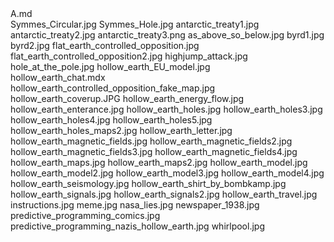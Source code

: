     
<div className="w-full md:max-w-[80rem] float-right italic">
	<MD_A_md />
	A.md
</div>
<PopImage className="w-full sm:max-w-[50vw] md:max-w-md float-right sm:m-1 sm:ml-4" src={JPG_Symmes_Circular_jpg} width={384} alt="Symmes_Circular.jpg">
	Symmes_Circular.jpg
</PopImage>
<PopImage className="w-full sm:max-w-[50vw] md:max-w-md float-left sm:m-1 sm:mr-4" src={JPG_Symmes_Hole_jpg} width={384} alt="Symmes_Hole.jpg">
	Symmes_Hole.jpg
</PopImage>
<PopImage className="w-full sm:max-w-[50vw] md:max-w-md float-right sm:m-1 sm:ml-4" src={JPG_antarctic_treaty1_jpg} width={384} alt="antarctic_treaty1.jpg">
	antarctic_treaty1.jpg
</PopImage>
<PopImage className="w-full sm:max-w-[50vw] md:max-w-md float-left sm:m-1 sm:mr-4" src={JPG_antarctic_treaty2_jpg} width={384} alt="antarctic_treaty2.jpg">
	antarctic_treaty2.jpg
</PopImage>
<PopImage className="w-full sm:max-w-[50vw] md:max-w-md float-right sm:m-1 sm:ml-4" src={PNG_antarctic_treaty3_png} width={384} alt="antarctic_treaty3.png">
	antarctic_treaty3.png
</PopImage>
<PopImage className="w-full sm:max-w-[50vw] md:max-w-md float-left sm:m-1 sm:mr-4" src={JPG_as_above_so_below_jpg} width={384} alt="as_above_so_below.jpg">
	as_above_so_below.jpg
</PopImage>
<PopImage className="w-full sm:max-w-[50vw] md:max-w-md float-right sm:m-1 sm:ml-4" src={JPG_byrd1_jpg} width={384} alt="byrd1.jpg">
	byrd1.jpg
</PopImage>
<PopImage className="w-full sm:max-w-[50vw] md:max-w-md float-left sm:m-1 sm:mr-4" src={JPG_byrd2_jpg} width={384} alt="byrd2.jpg">
	byrd2.jpg
</PopImage>
<PopImage className="w-full sm:max-w-[50vw] md:max-w-md float-right sm:m-1 sm:ml-4" src={JPG_flat_earth_controlled_opposition_jpg} width={384} alt="flat_earth_controlled_opposition.jpg">
	flat_earth_controlled_opposition.jpg
</PopImage>
<PopImage className="w-full sm:max-w-[50vw] md:max-w-md float-left sm:m-1 sm:mr-4" src={JPG_flat_earth_controlled_opposition2_jpg} width={384} alt="flat_earth_controlled_opposition2.jpg">
	flat_earth_controlled_opposition2.jpg
</PopImage>
<PopImage className="w-full sm:max-w-[50vw] md:max-w-md float-right sm:m-1 sm:ml-4" src={JPG_highjump_attack_jpg} width={384} alt="highjump_attack.jpg">
	highjump_attack.jpg
</PopImage>
<PopImage className="w-full sm:max-w-[50vw] md:max-w-md float-left sm:m-1 sm:mr-4" src={JPG_hole_at_the_pole_jpg} width={384} alt="hole_at_the_pole.jpg">
	hole_at_the_pole.jpg
</PopImage>
<PopImage className="w-full sm:max-w-[50vw] md:max-w-md float-right sm:m-1 sm:ml-4" src={JPG_hollow_earth_EU_model_jpg} width={384} alt="hollow_earth_EU_model.jpg">
	hollow_earth_EU_model.jpg
</PopImage>
<div className="w-full md:max-w-[80rem] float-right italic">
	<MDX_hollow_earth_chat_mdx />
	hollow_earth_chat.mdx
</div>
<PopImage className="w-full sm:max-w-[50vw] md:max-w-md float-left sm:m-1 sm:mr-4" src={JPG_hollow_earth_controlled_opposition_fake_map_jpg} width={384} alt="hollow_earth_controlled_opposition_fake_map.jpg">
	hollow_earth_controlled_opposition_fake_map.jpg
</PopImage>
<PopImage className="w-full sm:max-w-[50vw] md:max-w-md float-right sm:m-1 sm:ml-4" src={JPG_hollow_earth_coverup_JPG} width={384} alt="hollow_earth_coverup.JPG">
	hollow_earth_coverup.JPG
</PopImage>
<PopImage className="w-full sm:max-w-[50vw] md:max-w-md float-left sm:m-1 sm:mr-4" src={JPG_hollow_earth_energy_flow_jpg} width={384} alt="hollow_earth_energy_flow.jpg">
	hollow_earth_energy_flow.jpg
</PopImage>
<PopImage className="w-full sm:max-w-[50vw] md:max-w-md float-right sm:m-1 sm:ml-4" src={JPG_hollow_earth_enterance_jpg} width={384} alt="hollow_earth_enterance.jpg">
	hollow_earth_enterance.jpg
</PopImage>
<PopImage className="w-full sm:max-w-[50vw] md:max-w-md float-left sm:m-1 sm:mr-4" src={JPG_hollow_earth_holes_jpg} width={384} alt="hollow_earth_holes.jpg">
	hollow_earth_holes.jpg
</PopImage>
<PopImage className="w-full sm:max-w-[50vw] md:max-w-md float-right sm:m-1 sm:ml-4" src={JPG_hollow_earth_holes3_jpg} width={384} alt="hollow_earth_holes3.jpg">
	hollow_earth_holes3.jpg
</PopImage>
<PopImage className="w-full sm:max-w-[50vw] md:max-w-md float-left sm:m-1 sm:mr-4" src={JPG_hollow_earth_holes4_jpg} width={384} alt="hollow_earth_holes4.jpg">
	hollow_earth_holes4.jpg
</PopImage>
<PopImage className="w-full sm:max-w-[50vw] md:max-w-md float-right sm:m-1 sm:ml-4" src={JPG_hollow_earth_holes5_jpg} width={384} alt="hollow_earth_holes5.jpg">
	hollow_earth_holes5.jpg
</PopImage>
<PopImage className="w-full sm:max-w-[50vw] md:max-w-md float-left sm:m-1 sm:mr-4" src={JPG_hollow_earth_holes_maps2_jpg} width={384} alt="hollow_earth_holes_maps2.jpg">
	hollow_earth_holes_maps2.jpg
</PopImage>
<PopImage className="w-full sm:max-w-[50vw] md:max-w-md float-right sm:m-1 sm:ml-4" src={JPG_hollow_earth_letter_jpg} width={384} alt="hollow_earth_letter.jpg">
	hollow_earth_letter.jpg
</PopImage>
<PopImage className="w-full sm:max-w-[50vw] md:max-w-md float-left sm:m-1 sm:mr-4" src={JPG_hollow_earth_magnetic_fields_jpg} width={384} alt="hollow_earth_magnetic_fields.jpg">
	hollow_earth_magnetic_fields.jpg
</PopImage>
<PopImage className="w-full sm:max-w-[50vw] md:max-w-md float-right sm:m-1 sm:ml-4" src={JPG_hollow_earth_magnetic_fields2_jpg} width={384} alt="hollow_earth_magnetic_fields2.jpg">
	hollow_earth_magnetic_fields2.jpg
</PopImage>
<PopImage className="w-full sm:max-w-[50vw] md:max-w-md float-left sm:m-1 sm:mr-4" src={JPG_hollow_earth_magnetic_fields3_jpg} width={384} alt="hollow_earth_magnetic_fields3.jpg">
	hollow_earth_magnetic_fields3.jpg
</PopImage>
<PopImage className="w-full sm:max-w-[50vw] md:max-w-md float-right sm:m-1 sm:ml-4" src={JPG_hollow_earth_magnetic_fields4_jpg} width={384} alt="hollow_earth_magnetic_fields4.jpg">
	hollow_earth_magnetic_fields4.jpg
</PopImage>
<PopImage className="w-full sm:max-w-[50vw] md:max-w-md float-left sm:m-1 sm:mr-4" src={JPG_hollow_earth_maps_jpg} width={384} alt="hollow_earth_maps.jpg">
	hollow_earth_maps.jpg
</PopImage>
<PopImage className="w-full sm:max-w-[50vw] md:max-w-md float-right sm:m-1 sm:ml-4" src={JPG_hollow_earth_maps2_jpg} width={384} alt="hollow_earth_maps2.jpg">
	hollow_earth_maps2.jpg
</PopImage>
<PopImage className="w-full sm:max-w-[50vw] md:max-w-md float-left sm:m-1 sm:mr-4" src={JPG_hollow_earth_model_jpg} width={384} alt="hollow_earth_model.jpg">
	hollow_earth_model.jpg
</PopImage>
<PopImage className="w-full sm:max-w-[50vw] md:max-w-md float-right sm:m-1 sm:ml-4" src={JPG_hollow_earth_model2_jpg} width={384} alt="hollow_earth_model2.jpg">
	hollow_earth_model2.jpg
</PopImage>
<PopImage className="w-full sm:max-w-[50vw] md:max-w-md float-left sm:m-1 sm:mr-4" src={JPG_hollow_earth_model3_jpg} width={384} alt="hollow_earth_model3.jpg">
	hollow_earth_model3.jpg
</PopImage>
<PopImage className="w-full sm:max-w-[50vw] md:max-w-md float-right sm:m-1 sm:ml-4" src={JPG_hollow_earth_model4_jpg} width={384} alt="hollow_earth_model4.jpg">
	hollow_earth_model4.jpg
</PopImage>
<PopImage className="w-full sm:max-w-[50vw] md:max-w-md float-left sm:m-1 sm:mr-4" src={JPG_hollow_earth_seismology_jpg} width={384} alt="hollow_earth_seismology.jpg">
	hollow_earth_seismology.jpg
</PopImage>
<PopImage className="w-full sm:max-w-[50vw] md:max-w-md float-right sm:m-1 sm:ml-4" src={JPG_hollow_earth_shirt_by_bombkamp_jpg} width={384} alt="hollow_earth_shirt_by_bombkamp.jpg">
	hollow_earth_shirt_by_bombkamp.jpg
</PopImage>
<PopImage className="w-full sm:max-w-[50vw] md:max-w-md float-left sm:m-1 sm:mr-4" src={JPG_hollow_earth_signals_jpg} width={384} alt="hollow_earth_signals.jpg">
	hollow_earth_signals.jpg
</PopImage>
<PopImage className="w-full sm:max-w-[50vw] md:max-w-md float-right sm:m-1 sm:ml-4" src={JPG_hollow_earth_signals2_jpg} width={384} alt="hollow_earth_signals2.jpg">
	hollow_earth_signals2.jpg
</PopImage>
<PopImage className="w-full sm:max-w-[50vw] md:max-w-md float-left sm:m-1 sm:mr-4" src={JPG_hollow_earth_travel_jpg} width={384} alt="hollow_earth_travel.jpg">
	hollow_earth_travel.jpg
</PopImage>
<PopImage className="w-full sm:max-w-[50vw] md:max-w-md float-right sm:m-1 sm:ml-4" src={JPG_instructions_jpg} width={384} alt="instructions.jpg">
	instructions.jpg
</PopImage>
<PopImage className="w-full sm:max-w-[50vw] md:max-w-md float-left sm:m-1 sm:mr-4" src={JPG_meme_jpg} width={384} alt="meme.jpg">
	meme.jpg
</PopImage>
<PopImage className="w-full sm:max-w-[50vw] md:max-w-md float-right sm:m-1 sm:ml-4" src={JPG_nasa_lies_jpg} width={384} alt="nasa_lies.jpg">
	nasa_lies.jpg
</PopImage>
<PopImage className="w-full sm:max-w-[50vw] md:max-w-md float-left sm:m-1 sm:mr-4" src={JPG_newspaper_1938_jpg} width={384} alt="newspaper_1938.jpg">
	newspaper_1938.jpg
</PopImage>
<PopImage className="w-full sm:max-w-[50vw] md:max-w-md float-right sm:m-1 sm:ml-4" src={JPG_predictive_programming_comics_jpg} width={384} alt="predictive_programming_comics.jpg">
	predictive_programming_comics.jpg
</PopImage>
<PopImage className="w-full sm:max-w-[50vw] md:max-w-md float-left sm:m-1 sm:mr-4" src={JPG_predictive_programming_nazis_hollow_earth_jpg} width={384} alt="predictive_programming_nazis_hollow_earth.jpg">
	predictive_programming_nazis_hollow_earth.jpg
</PopImage>
<PopImage className="w-full sm:max-w-[50vw] md:max-w-md float-right sm:m-1 sm:ml-4" src={JPG_whirlpool_jpg} width={384} alt="whirlpool.jpg">
	whirlpool.jpg
</PopImage>

